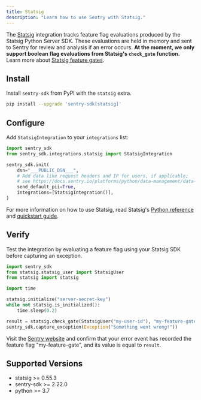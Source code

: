 ```yaml
---
title: Statsig
description: "Learn how to use Sentry with Statsig."
---
```


<PlatformContent includePath="feature-flags/prerelease-alert" />

The [Statsig](https://www.statsig.com/) integration tracks feature flag evaluations produced by the Statsig Python Server SDK. These evaluations are held in memory and sent to Sentry for review and analysis if an error occurs. **At the moment, we only support boolean flag evaluations from Statsig's `check_gate` function.** Learn more about [Statsig feature gates](https://docs.statsig.com/feature-flags/working-with/).

## Install

Install `sentry-sdk` from PyPI with the `statsig` extra.

```bash
pip install --upgrade 'sentry-sdk[statsig]'
```

## Configure

Add `StatsigIntegration` to your `integrations` list:

```python
import sentry_sdk
from sentry_sdk.integrations.statsig import StatsigIntegration

sentry_sdk.init(
    dsn="___PUBLIC_DSN___",
    # Add data like request headers and IP for users, if applicable;
    # see https://docs.sentry.io/platforms/python/data-management/data-collected/ for more info
    send_default_pii=True,
    integrations=[StatsigIntegration()],
)
```

For more information on how to use Statsig, read Statsig's [Python reference](https://docs.statsig.com/server/pythonSDK) and [quickstart guide](https://docs.statsig.com/guides/first-feature).

## Verify

Test the integration by evaluating a feature flag using your Statsig SDK before capturing an exception.

```python {tabTitle: Python, using is_enabled}
import sentry_sdk
from statsig.statsig_user import StatsigUser
from statsig import statsig

import time

statsig.initialize("server-secret-key")
while not statsig.is_initialized():
    time.sleep(0.2)

result = statsig.check_gate(StatsigUser("my-user-id"), "my-feature-gate")
sentry_sdk.capture_exception(Exception("Something went wrong!"))
```

Visit the [Sentry website](https://sentry.io/issues/) and confirm that your error
event has recorded the feature flag "my-feature-gate", and its value is equal to `result`.

## Supported Versions

- statsig >= 0.55.3
- sentry-sdk >= 2.22.0
- python >= 3.7

<PlatformContent includePath="feature-flags/next-steps" />
